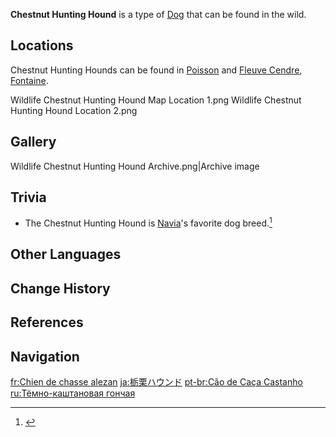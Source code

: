 {{About|the wildlife|the furnishing|Chestnut Hunting Hound (Furnishing)}}
{{Wildlife Infobox
|image       = Chestnut Hunting Hound Icon.png
|type        = Wildlife
|family      = Beasts
|group       = Dogs
|location    = 
|description = Humanity's best friend!<br>This canine breed sports three-colored fur, a result of many bloodlines mixing. Specimens of this species are strong and more intelligent than most, and thus are often kept as pets or work dogs.<br>It is said, however, that Chestnut Hunting Hounds will show a lazier, more gluttonous side to themselves when not given orders by their master. Most notably, they never refuse offers of food, resulting in upset stomachs and owners alike.
}}
'''Chestnut Hunting Hound''' is a type of [[Dogs|Dog]] that can be found in the wild.

==Locations==
Chestnut Hunting Hounds can be found in [[Poisson]] and [[Court of Fontaine: Fleuve Cendre|Fleuve Cendre]], [[Fontaine]].
<gallery>
Wildlife Chestnut Hunting Hound Map Location 1.png
Wildlife Chestnut Hunting Hound Location 2.png
</gallery>

==Gallery==
<gallery>
Wildlife Chestnut Hunting Hound Archive.png|Archive image
</gallery>

==Trivia==
* The Chestnut Hunting Hound is [[Navia]]'s favorite dog breed.<ref>{{Ref/VO|Navia|Something to Share: Dogs}}</ref>

==Other Languages==
{{Other Languages
|en      = Chestnut Hunting Hound
|zhs     = 深栗猎犬
|zhs_rm  = Shēn-lì Lièquǎn
|zht     = 深栗獵犬
|zht_rm  = Shēn-lì Lièquǎn
|zh_tl   = Deep Chestnut Hound
|ja      = 栃栗ハウンド
|ja_rm   = Tochikuri Haundo
|ja_tl   = 
|ko      = 밤색 사냥개
|ko_tl   = Chestnut Colored Hunting Dog
|es      = Sabueso castaño
|es_tl   = Chestnut Hound
|fr      = Chien de chasse alezan
|fr_tl   = Chestnut Hunting Dog
|ru      = Тёмно-каштановая гончая
|ru_tl   = Dark-Chestnut Hound
|th      = สุนัขนักล่าสีน้ำตาลเข้ม
|th_rm   = 
|th_tl   = 
|vi      = Chó Săn Nâu Đỏ
|vi_tl   = 
|de      = Kastanienbrauner Jagdhund
|de_tl   = Maroon Hound
|id      = Chestnut Hunting Hound
|pt      = Cão de Caça Castanho
|pt_tl   = 
|tr      = Kestane Av Köpeği
|tr_tl   = Chestnut Hunting Dog
|it      = Segugio castano
|it_tl   = Brown Hound
}}

==Change History==
{{Change History|4.0}}

==References==
{{Reflist}}

==Navigation==
{{Wildlife Navbox}}

[[fr:Chien de chasse alezan]]
[[ja:栃栗ハウンド]]
[[pt-br:Cão de Caça Castanho]]
[[ru:Тёмно-каштановая гончая]]
